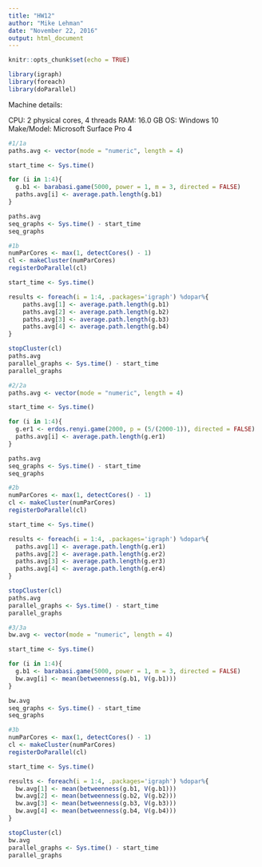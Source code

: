 ```yaml
---
title: "HW12"
author: "Mike Lehman"
date: "November 22, 2016"
output: html_document
---
```


```r
knitr::opts_chunk$set(echo = TRUE)
```

```r
library(igraph)
library(foreach)
library(doParallel)
```

Machine details:

CPU:        2 physical cores, 4 threads
RAM:        16.0 GB
OS:         Windows 10
Make/Model: Microsoft Surface Pro 4

```r
#1/1a
paths.avg <- vector(mode = "numeric", length = 4)

start_time <- Sys.time()

for (i in 1:4){
  g.b1 <- barabasi.game(5000, power = 1, m = 3, directed = FALSE)
  paths.avg[i] <- average.path.length(g.b1)
}

paths.avg
seq_graphs <- Sys.time() - start_time
seq_graphs
```

```r
#1b
numParCores <- max(1, detectCores() - 1)
cl <- makeCluster(numParCores)
registerDoParallel(cl)

start_time <- Sys.time()

results <- foreach(i = 1:4, .packages='igraph') %dopar%{
    paths.avg[1] <- average.path.length(g.b1)
    paths.avg[2] <- average.path.length(g.b2)
    paths.avg[3] <- average.path.length(g.b3)
    paths.avg[4] <- average.path.length(g.b4)
}

stopCluster(cl)
paths.avg
parallel_graphs <- Sys.time() - start_time
parallel_graphs
```

```r
#2/2a
paths.avg <- vector(mode = "numeric", length = 4)

start_time <- Sys.time()

for (i in 1:4){
  g.er1 <- erdos.renyi.game(2000, p = (5/(2000-1)), directed = FALSE)
  paths.avg[i] <- average.path.length(g.er1)
}

paths.avg
seq_graphs <- Sys.time() - start_time
seq_graphs
```

```r
#2b
numParCores <- max(1, detectCores() - 1)
cl <- makeCluster(numParCores)
registerDoParallel(cl)

start_time <- Sys.time()

results <- foreach(i = 1:4, .packages='igraph') %dopar%{
  paths.avg[1] <- average.path.length(g.er1)
  paths.avg[2] <- average.path.length(g.er2)
  paths.avg[3] <- average.path.length(g.er3)
  paths.avg[4] <- average.path.length(g.er4)
}

stopCluster(cl)
paths.avg
parallel_graphs <- Sys.time() - start_time
parallel_graphs
```

```r
#3/3a
bw.avg <- vector(mode = "numeric", length = 4)

start_time <- Sys.time()

for (i in 1:4){
  g.b1 <- barabasi.game(5000, power = 1, m = 3, directed = FALSE)
  bw.avg[i] <- mean(betweenness(g.b1, V(g.b1)))
}

bw.avg
seq_graphs <- Sys.time() - start_time
seq_graphs
```

```r
#3b
numParCores <- max(1, detectCores() - 1)
cl <- makeCluster(numParCores)
registerDoParallel(cl)

start_time <- Sys.time()

results <- foreach(i = 1:4, .packages='igraph') %dopar%{
  bw.avg[1] <- mean(betweenness(g.b1, V(g.b1)))
  bw.avg[2] <- mean(betweenness(g.b2, V(g.b2)))
  bw.avg[3] <- mean(betweenness(g.b3, V(g.b3)))
  bw.avg[4] <- mean(betweenness(g.b4, V(g.b4)))
}

stopCluster(cl)
bw.avg
parallel_graphs <- Sys.time() - start_time
parallel_graphs
```